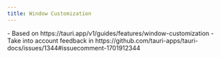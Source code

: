 ```yaml
---
title: Window Customization
---
```



<Stub>
	- Based on https://tauri.app/v1/guides/features/window-customization - Take
	into account feedback in
	https://github.com/tauri-apps/tauri-docs/issues/1344#issuecomment-1701912344
</Stub>
